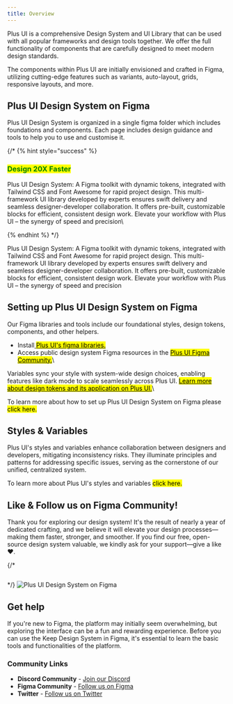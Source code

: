 ```yaml
---
title: Overview
---
```



Plus UI is a comprehensive Design System and UI Library that can be used with all popular frameworks and design tools together. We offer the full functionality of components that are carefully designed to meet modern design standards.

The components within Plus UI are initially envisioned and crafted in Figma, utilizing cutting-edge features such as variants, auto-layout, grids, responsive layouts, and more.

## Plus UI Design System on Figma

Plus UI Design System is organized in a single figma folder which includes foundations and components. Each page includes design guidance and tools to help you to use and customise it.


<EmbedContent url="https://www.figma.com/community/file/1310670219738074447/plus-ui-design-system" title="Plus UI Design System on Figma" />

{/* {% hint style="success" %}
### <mark style="color:green;">Design 20X Faster</mark>

Plus UI Design System: A Figma toolkit with dynamic tokens, integrated with Tailwind CSS and Font Awesome for rapid project design. This multi-framework UI library developed by experts ensures swift delivery and seamless designer-developer collaboration. It offers pre-built, customizable blocks for efficient, consistent design work. Elevate your workflow with Plus UI – the synergy of speed and precision\

{% endhint %} */}
<Aside type="tip" title="Design 20X Faster">
  <p>Plus UI Design System: A Figma toolkit with dynamic tokens, integrated with Tailwind CSS and Font Awesome for rapid project design. This multi-framework UI library developed by experts ensures swift delivery and seamless designer-developer collaboration. It offers pre-built, customizable blocks for efficient, consistent design work. Elevate your workflow with Plus UI – the synergy of speed and precision</p>
</Aside>

## Setting up Plus UI Design System on Figma

Our Figma libraries and tools include our foundational styles, design tokens, components, and other helpers.

* Install[ <mark>Plus UI's figma libraries.</mark>](https://www.figma.com/file/DTyYhNZUybgIJD4fj2LAP7/Components?type=design\&mode=design\&t=mtwxSLwNwrVjVmV7-0)​
* Access public design system Figma resources in the [<mark>Plus UI Figma Community.</mark>](https://www.figma.com/@plusui)​\


Variables sync your style with system-wide design choices, enabling features like dark mode to scale seamlessly across Plus UI. [<mark>Learn more about design tokens and its application on Plus UI.</mark>](https://app.gitbook.com/o/T2GcRz0cl2B1md6dbMMv/s/Lk2QIacFuzhR7mxHZI6U/~/changes/108/design-tokens/~/overview)​\


To learn more about how to set up Plus UI Design System on Figma please <mark>click here.</mark>

## Styles & Variables

Plus UI's styles and variables enhance collaboration between designers and developers, mitigating inconsistency risks. They illuminate principles and patterns for addressing specific issues, serving as the cornerstone of our unified, centralized system.&#x20;

To learn more about Plus UI's styles and variables <mark>click here.</mark>

## Like & Follow us on Figma Community!

Thank you for exploring our design system! It's the result of nearly a year of dedicated crafting, and we believe it will elevate your design processes—making them faster, stronger, and smoother. If you find our free, open-source design system valuable, we kindly ask for your support—give a like ❤.️&#x20;

{/* <figure><img src="../../../assets/gitbook/screenshots.png" alt="" /><figcaption></figcaption></figure> */}
<Image src={figma} alt="Plus UI Design System on Figma" />

<EmbedContent url="https://www.figma.com/community/file/1310670219738074447/plus-ui-design-system" title="Plus UI Design System on Figma" />

## Get help

If you're new to Figma, the platform may initially seem overwhelming, but exploring the interface can be a fun and rewarding experience. Before you can use the Keep Design System in Figma, it's essential to learn the basic tools and functionalities of the platform.

### Community Links
- **Discord Community** - [Join our Discord](https://discord.com/invite/Y5a78GGX)
- **Figma Community** - [Follow us on Figma](https://www.figma.com/@PLUSUI)
- **Twitter** - [Follow us on Twitter](https://twitter.com/PlusUI_Official)
